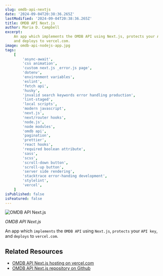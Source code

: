 ```yaml
---
slug: omdb-api-nextjs
date: '2024-09-04T20:38:36.265Z'
lastModified: '2024-09-04T20:38:36.265Z'
title: OMDB API Next.js
author: Maria D. Campbell
excerpt:
    An app which implements the OMDB API using Next.js, protects your API key,
    and deploys to vercel.com.
image: omdb-api-nodejs-app.jpg
tags:
    [
        'async-await',
        'css animation',
        'custom next.js _error.js page',
        'dotenv',
        'environment variables',
        'eslint',
        'fetch api',
        'husky',
        'invalid search keywords error handling production',
        'lint-staged',
        'local scripts',
        'modern javascript',
        'next.js',
        'next/router hooks',
        'node.js',
        'node modules',
        'omdb api',
        'pagination',
        'prettier',
        'react hooks',
        'required boolean attribute',
        'sass',
        'scss',
        'scroll-down button',
        'scroll-up button',
        'server side rendering',
        'stacktrace error-handing development',
        'stylelint',
        'vercel',
    ]
isPublished: false
isFeatured: false
---
```


![OMDB API Next.js](omdb-api-nodejs-app.jpg)

_OMDB API Next.js_

An app which `implements` the `OMDB API` using `Next.js`, `protects` your
`API key`, and `deploys` to `vercel.com`.

## Related Resources

-   [OMDB API Next.js hosting on vercel.com](https://omdb-api-nextjs.vercel.app/)
-   [OMDB API Next.js repository on Github](https://github.com/interglobalmedia/omdb-api-nextjs)
